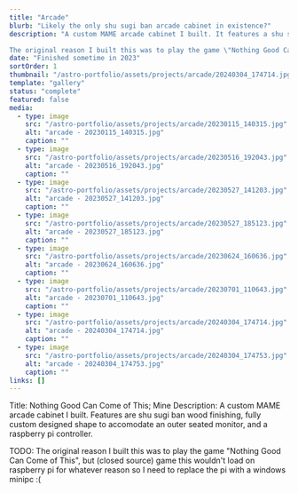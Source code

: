 ```yaml
---
title: "Arcade"
blurb: "Likely the only shu sugi ban arcade cabinet in existence?"
description: "A custom MAME arcade cabinet I built. It features a shu sugi ban wood finishing, fully custom designed shape to accomodate an outer seated monitor and LED strip accent lighting, and a raspberry pi controller.

The original reason I built this was to play the game \"Nothing Good Can Come of This\", but this (closed source) game this wouldn't load on raspberry pi for whatever reason so I need to replace the pi with a windows minipc :("
date: "Finished sometime in 2023"
sortOrder: 1
thumbnail: "/astro-portfolio/assets/projects/arcade/20240304_174714.jpg"
template: "gallery"
status: "complete"
featured: false
media: 
  - type: image
    src: "/astro-portfolio/assets/projects/arcade/20230115_140315.jpg"
    alt: "arcade - 20230115_140315.jpg"
    caption: ""
  - type: image
    src: "/astro-portfolio/assets/projects/arcade/20230516_192043.jpg"
    alt: "arcade - 20230516_192043.jpg"
    caption: ""
  - type: image
    src: "/astro-portfolio/assets/projects/arcade/20230527_141203.jpg"
    alt: "arcade - 20230527_141203.jpg"
    caption: ""
  - type: image
    src: "/astro-portfolio/assets/projects/arcade/20230527_185123.jpg"
    alt: "arcade - 20230527_185123.jpg"
    caption: ""
  - type: image
    src: "/astro-portfolio/assets/projects/arcade/20230624_160636.jpg"
    alt: "arcade - 20230624_160636.jpg"
    caption: ""
  - type: image
    src: "/astro-portfolio/assets/projects/arcade/20230701_110643.jpg"
    alt: "arcade - 20230701_110643.jpg"
    caption: ""
  - type: image
    src: "/astro-portfolio/assets/projects/arcade/20240304_174714.jpg"
    alt: "arcade - 20240304_174714.jpg"
    caption: ""
  - type: image
    src: "/astro-portfolio/assets/projects/arcade/20240304_174753.jpg"
    alt: "arcade - 20240304_174753.jpg"
    caption: ""
links: []
---
```


Title: Nothing Good Can Come of This; Mine
Description: A custom MAME arcade cabinet I built. Features are shu sugi ban wood finishing, fully custom designed shape to accomodate an outer seated monitor, and a raspberry pi controller.

TODO: The original reason I built this was to play the game "Nothing Good Can Come of This", but (closed source) game this wouldn't load on raspberry pi for whatever reason so I need to replace the pi with a windows minipc :(
